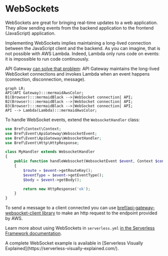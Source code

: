 
# WebSockets

WebSockets are great for bringing real-time updates to a web application. They allow sending events from the backend application to the frontend (JavaScript) application.

Implementing WebSockets implies maintaining a long-lived connection between the JavaScript client and the backend. As you can imagine, that is not possible with AWS Lambda. Indeed, Lambda only runs code on events: it is impossible to run code continuously.

API Gateway [can solve that problem](https://docs.aws.amazon.com/apigateway/latest/developerguide/websocket-api-develop.html): API Gateway maintains the long-lived WebSocket connections and invokes Lambda when an event happens (connection, disconnection, message).

```mermaid
graph LR;
API(API Gateway):::mermaidAwsColor;
B1(Browser):::mermaidBlack -->|WebSocket connection| API;
B2(Browser):::mermaidBlack -->|WebSocket connection| API;
B3(Browser):::mermaidBlack -->|WebSocket connection| API;
API --> Lambda(Lambda):::mermaidAwsColor;
```

To handle WebSocket events, extend the `WebsocketHandler` class:

```php
use Bref\Context\Context;
use Bref\Event\ApiGateway\WebsocketEvent;
use Bref\Event\ApiGateway\WebsocketHandler;
use Bref\Event\Http\HttpResponse;

class MyHandler extends WebsocketHandler
{
    public function handleWebsocket(WebsocketEvent $event, Context $context): HttpResponse
    {
        $route = $event->getRouteKey();
        $eventType = $event->getEventType();
        $body = $event->getBody();

        return new HttpResponse('ok');
    }
}
```

To send a message to a client connected you can use [bref/api-gateway-websocket-client library](https://github.com/brefphp/api-gateway-websocket-client) to make an http request to the endpoint provided by AWS.

Learn more about using WebSockets in `serverless.yml` [in the Serverless Framework documentation](https://www.serverless.com/framework/docs/providers/aws/events/websocket/).

<Callout>
    A complete WebSocket example is available in [Serverless Visually Explained](https://serverless-visually-explained.com/).
</Callout>
